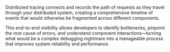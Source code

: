 Distributed tracing connects and records the path of requests as they travel through your distributed system, creating a comprehensive timeline of events that would otherwise be fragmented across different components. 

This end-to-end visibility allows developers to identify bottlenecks, pinpoint the root cause of errors, and understand component interactions—turning what would be a complex debugging nightmare into a manageable process that improves system reliability and performance.